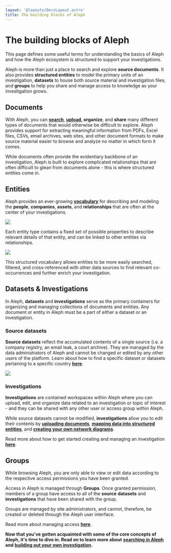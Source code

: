 ```yaml
---
layout: '@layouts/DocsLayout.astro'
title: The building blocks of Aleph
---
```


# The building blocks of Aleph

<p class="lead">
  This page defines some useful terms for understanding the basics of Aleph and
  how the Aleph ecosystem is structured to support your investigations.
</p>

Aleph is more than just a place to search and explore **source documents**. It also provides **structured entities** to model the primary units of an investigation, **datasets** to house both source material and investigation files, and **groups** to help you share and manage access to knowledge as your investigation grows.

## Documents

With Aleph, you can [**search**](/guide/search), [**upload**](/guide/building-out-your-investigation/uploading-documents)**, organize**, and **share** many different types of documents that would otherwise be difficult to explore. Aleph provides support for extracting meaningful information from PDFs, Excel files, CSVs, email archives, web sites, and other document formats to make source material easier to browse and analyze no matter in which form it comes.

While documents often provide the evidentiary backbone of an investigation, Aleph is built to explore complicated relationships that are often difficult to glean from documents alone - this is where structured entities come in.

## Entities

Aleph provides an ever-growing [**vocabulary**](/developers/followthemoney) for describing and modeling the **people**, **companies**, **assets**, and **relationships** that are often at the center of your investigations.

![](</assets/Screen Shot 2020-07-30 at 12.30.31.png>)

Each entity type contains a fixed set of possible properties to describe relevant details of that entity, and can be linked to other entities via relationships.

![](</assets/Screen Shot 2020-07-30 at 12.39.08.png>)

This structured vocabulary allows entities to be more easily searched, filtered, and cross-referenced with other data sources to find relevant co-occurrences and further enrich your investigation.

## Datasets & Investigations

In Aleph, **datasets** and **investigations** serve as the primary containers for organizing and managing collections of documents and entities. Any document or entity in Aleph must be a part of either a dataset or an investigation.

### Source datasets

**Source datasets** reflect the accumulated contents of a single source (i.e. a company registry, an email leak, a court archive). They are managed by the data administrators of Aleph and cannot be changed or edited by any other users of the platform. Learn about how to find a specific dataset or datasets pertaining to a specific country [**here**](/guide/search/searching-for-a-dataset).

![](</assets/Screen Shot 2020-07-30 at 13.02.55.png>)

### Investigations

**Investigations** are contained workspaces within Aleph where you can upload, edit, and organize data related to an investigation or topic of interest - and they can be shared with any other user or access group within Aleph.

While source datasets cannot be modified, **investigations** allow you to edit their contents by [**uploading documents**](/guide/building-out-your-investigation/uploading-documents), [**mapping data into structured entities**](/guide/building-out-your-investigation/generating-multiple-entities-from-a-list), and [**creating your own network diagrams**](/guide/building-out-your-investigation/network-diagrams).

Read more about how to get started creating and managing an investigation [**here**](/guide/building-out-your-investigation/creating-an-investigation).

## Groups

While browsing Aleph, you are only able to view or edit data according to the respective access permissions you have been granted.

Access in Aleph is managed through **Groups**. Once granted permission, members of a group have access to all of the **source** **datasets** and **investigations** that have been shared with the group.

Groups are managed by site administrators, and cannot, therefore, be created or deleted through the Aleph user interface.

Read more about managing access [**here**](/guide/building-out-your-investigation/creating-an-investigation#managing-access-to-your-investigation).

**Now that you've gotten acquainted with some of the core concepts of Aleph, it's time to dive in. Read on to learn more about** [**searching in Aleph**](/guide/search) **and** [**building out your own investigation**](/guide/building-out-your-investigation)**.**
